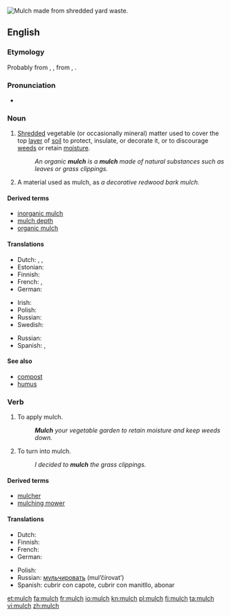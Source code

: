 {{wikipedia}}
[[Image:Mulch shredded yard waste.JPG|thumb|right|Mulch made from shredded yard waste.]]
{{also|Mulch}}
==English==

===Etymology===
Probably from {{etyl|enm|en}} {{term|melsche|lang=enm}}, {{term|molsh||soft|lang=enm}}, from {{etyl|ang|en}} {{term|melsc|lang=ang}}, {{term|milisc||mellow, mild|lang=ang}}.

===Pronunciation===
* {{IPA|/mʌltʃ/}}

===Noun===
{{en-noun|~|es}}

# {{context|uncountable|agriculture|lang=en}} [[shred|Shredded]] vegetable (or occasionally mineral) matter used to cover the top [[layer]] of [[soil]] to protect, insulate, or decorate it, or to discourage [[weed]]s or retain [[moisture]].
#: ''An organic '''mulch''' is a '''mulch''' made of natural substances such as leaves or grass clippings.''
# {{context|countable|agriculture|lang=en}} A material used as mulch, as ''a decorative redwood bark mulch.''

====Derived terms====
* [[inorganic mulch]]
* [[mulch depth]]
* [[organic mulch]]

====Translations====
{{trans-top|Shredded matter for covering the soil}}
* Dutch: {{t|nl|mulch}}, {{t|nl|muls}}, {{t|nl|bodembedekking}}
* Estonian: {{t|et|multš}}
* Finnish: {{t|fi|lehtikate}}
* French: {{t+|fr|paillage|f}}, {{t+|fr|paillis|m}}
* German: {{t+|de|Mulch|m}}
{{trans-mid}}
* Irish: {{t|ga|móta|m}}
* Polish: {{t+|pl|mulcz|m}}
* Russian: {{t+|ru|мульча|f|alt=му́льча|sc=Cyrl}}
* Swedish: {{t|sv|komposttäckning}}
{{trans-bottom}}
{{checktrans-top}}
{{trans-mid}}
* Russian: {{t+|ru|мульча|tr=múl’ča|f}}
* Spanish: {{t+|es|capote|m}}, {{t|es|mantillo|m}}
{{trans-bottom}}

====See also====
* [[compost]]
* [[humus]]

===Verb===
{{en-verb|mulch|es}}

# {{context|agriculture|lang=en}} To apply mulch.
#: '''''Mulch''' your vegetable garden to retain moisture and keep weeds down.''
# {{context|agriculture|lang=en}} To turn into mulch.
#: ''I decided to '''mulch''' the grass clippings.''

====Derived terms====
* [[mulcher]]
* [[mulching mower]]

====Translations====
{{trans-top|to apply mulch}}
* Dutch: {{t|nl|mulchen}}
* Finnish: {{t|fi|peittää lehtikatteella}}
* French: {{t+|fr|pailler}}
* German: {{t|de|mulchen}}
{{trans-mid}}
* Polish: {{t+|pl|mulczować}}
* Russian: [[мульчировать]] (mul’čírovat’)
* Spanish: cubrir con capote, cubrir con manitllo, abonar
{{trans-bottom}}

[[et:mulch]]
[[fa:mulch]]
[[fr:mulch]]
[[io:mulch]]
[[kn:mulch]]
[[pl:mulch]]
[[fi:mulch]]
[[ta:mulch]]
[[vi:mulch]]
[[zh:mulch]]